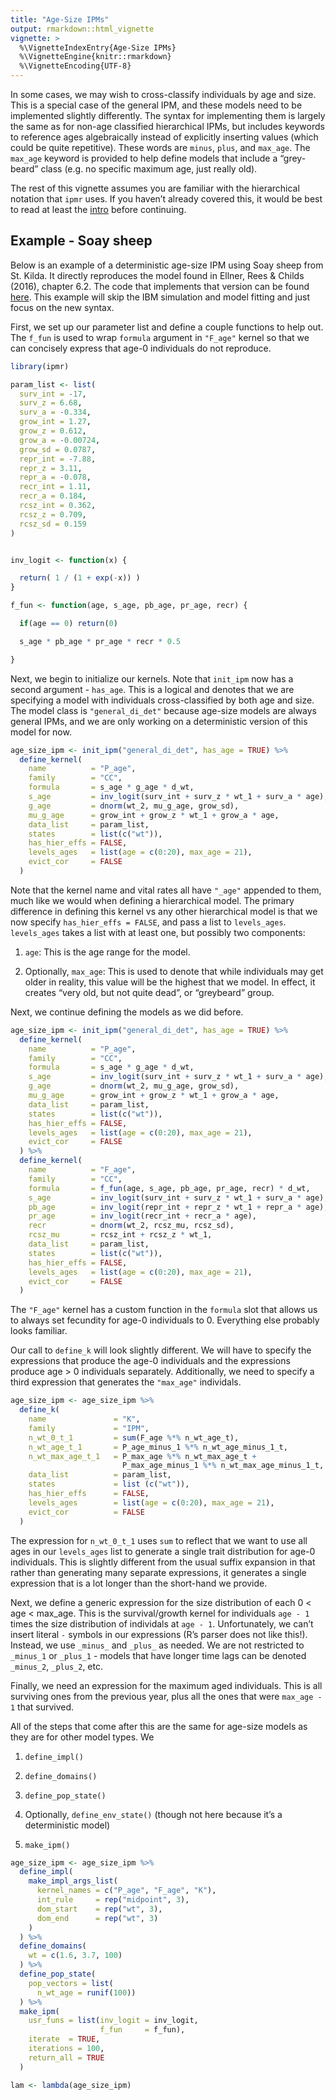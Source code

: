 ```yaml
---
title: "Age-Size IPMs"
output: rmarkdown::html_vignette
vignette: >
  %\VignetteIndexEntry{Age-Size IPMs}
  %\VignetteEngine{knitr::rmarkdown}
  %\VignetteEncoding{UTF-8}
---
```

  
In some cases, we may wish to cross-classify individuals by age and size. This is a special case of the general IPM, and these models need to be implemented slightly differently. The syntax for implementing them is largely the same as for non-age classified hierarchical IPMs, but includes keywords to reference ages algebraically instead of explicitly inserting values (which could be quite repetitive). These words are `minus`, `plus`, and `max_age`. The `max_age` keyword is provided to help define models that include a "grey-beard" class (e.g. no specific maximum age, just really old).

The rest of this vignette assumes you are familiar with the hierarchical notation that `ipmr` uses. If you haven't already covered this, it would be best to read at least the [intro](https://levisc8.github.io/ipmr/articles/ipmr-introduction.html) before continuing.

## Example - Soay sheep 
  
Below is an example of a deterministic age-size IPM using Soay sheep from St. Kilda. It directly reproduces the model found in Ellner, Rees & Childs (2016), chapter 6.2. The code that implements that version can be found [here](https://github.com/ipmbook/first-edition/tree/master/Rcode/c6). This example will skip the IBM simulation and model fitting and just focus on the new syntax.
  
First, we set up our parameter list and define a couple functions to help out. The `f_fun` is used to wrap `formula` argument in `"F_age"` kernel so that we can concisely express that age-0 individuals do not reproduce.

```r

library(ipmr)

param_list <- list(
  surv_int = -17, 
  surv_z = 6.68,
  surv_a = -0.334, 
  grow_int = 1.27, 
  grow_z = 0.612, 
  grow_a = -0.00724,
  grow_sd = 0.0787,
  repr_int = -7.88, 
  repr_z = 3.11,
  repr_a = -0.078, 
  recr_int = 1.11, 
  recr_a = 0.184, 
  rcsz_int = 0.362,
  rcsz_z = 0.709, 
  rcsz_sd = 0.159
)


inv_logit <- function(x) {

  return( 1 / (1 + exp(-x)) )
}

f_fun <- function(age, s_age, pb_age, pr_age, recr) {

  if(age == 0) return(0)

  s_age * pb_age * pr_age * recr * 0.5

}


```

Next, we begin to initialize our kernels. Note that `init_ipm` now has a second argument - `has_age`. This is a logical and denotes that we are specifying a model with individuals cross-classified by both age and size. The model class is `"general_di_det"` because age-size models are always general IPMs, and we are only working on a deterministic version of this model for now. 

```r

age_size_ipm <- init_ipm("general_di_det", has_age = TRUE) %>%
  define_kernel(
    name          = "P_age",
    family        = "CC",
    formula       = s_age * g_age * d_wt,
    s_age         = inv_logit(surv_int + surv_z * wt_1 + surv_a * age),
    g_age         = dnorm(wt_2, mu_g_age, grow_sd),
    mu_g_age      = grow_int + grow_z * wt_1 + grow_a * age,
    data_list     = param_list,
    states        = list(c("wt")),
    has_hier_effs = FALSE,
    levels_ages   = list(age = c(0:20), max_age = 21),
    evict_cor     = FALSE
  )

```

Note that the kernel name and vital rates all have `"_age"` appended to them, much like we would when defining a hierarchical model. The primary difference in defining this kernel vs any other hierarchical model is that we now specify `has_hier_effs = FALSE`, and pass a list to `levels_ages`. `levels_ages` takes a list with at least one, but possibly two components:

1. `age`: This is the age range for the model. 

2. Optionally, `max_age`: This is used to denote that while individuals may get older in reality, this value will be the highest that we model. In effect, it creates "very old, but not quite dead", or "greybeard" group.

Next, we continue defining the models as we did before.

```r

age_size_ipm <- init_ipm("general_di_det", has_age = TRUE) %>%
  define_kernel(
    name          = "P_age",
    family        = "CC",
    formula       = s_age * g_age * d_wt,
    s_age         = inv_logit(surv_int + surv_z * wt_1 + surv_a * age),
    g_age         = dnorm(wt_2, mu_g_age, grow_sd),
    mu_g_age      = grow_int + grow_z * wt_1 + grow_a * age,
    data_list     = param_list,
    states        = list(c("wt")),
    has_hier_effs = FALSE,
    levels_ages   = list(age = c(0:20), max_age = 21),
    evict_cor     = FALSE
  ) %>%
  define_kernel(
    name          = "F_age",
    family        = "CC",
    formula       = f_fun(age, s_age, pb_age, pr_age, recr) * d_wt,
    s_age         = inv_logit(surv_int + surv_z * wt_1 + surv_a * age),
    pb_age        = inv_logit(repr_int + repr_z * wt_1 + repr_a * age),
    pr_age        = inv_logit(recr_int + recr_a * age),
    recr          = dnorm(wt_2, rcsz_mu, rcsz_sd),
    rcsz_mu       = rcsz_int + rcsz_z * wt_1,
    data_list     = param_list,
    states        = list(c("wt")),
    has_hier_effs = FALSE,
    levels_ages   = list(age = c(0:20), max_age = 21),
    evict_cor     = FALSE
  )

```

The `"F_age"` kernel has a custom function in the `formula` slot that allows us to always set fecundity for age-0 individuals to 0. Everything else probably looks familiar.

Our call to `define_k` will look slightly different. We will have to specify the expressions that produce the age-0 individuals and the expressions produce age > 0 individuals separately. Additionally, we need to specify a third expression that generates the `"max_age"` individals. 

```r

age_size_ipm <- age_size_ipm %>%
  define_k(
    name               = "K",
    family             = "IPM",
    n_wt_0_t_1         = sum(F_age %*% n_wt_age_t),
    n_wt_age_t_1       = P_age_minus_1 %*% n_wt_age_minus_1_t,
    n_wt_max_age_t_1   = P_max_age %*% n_wt_max_age_t + 
                         P_max_age_minus_1 %*% n_wt_max_age_minus_1_t,
    data_list          = param_list,
    states             = list (c("wt")),
    has_hier_effs      = FALSE,
    levels_ages        = list(age = c(0:20), max_age = 21),
    evict_cor          = FALSE
  )

```

The expression for `n_wt_0_t_1` uses `sum` to reflect that we want to use all ages in our `levels_ages` list to generate a single trait distribution for age-0 individuals. This is slightly different from the usual suffix expansion in that rather than generating many separate expressions, it generates a single expression that is a lot longer than the short-hand we provide. 

Next, we define a generic expression for the size distribution of each 0 < age < max_age. This is the survival/growth kernel for individuals `age - 1` times the size distribution of individals at `age - 1`. Unfortunately, we can't insert literal `-` symbols in our expressions (R's parser does not like this!). Instead, we use `_minus_` and `_plus_` as needed. We are not restricted to `_minus_1` or `_plus_1` - models that have longer time lags can be denoted `_minus_2`, `_plus_2`, etc.

Finally, we need an expression for the maximum aged individuals. This is all surviving ones from the previous year, plus all the ones that were `max_age - 1` that survived. 

All of the steps that come after this are the same for age-size models as they are for other model types. We 

1. `define_impl()`

2. `define_domains()`

3. `define_pop_state()`

4. Optionally, `define_env_state()` (though not here because it's a deterministic model)

5. `make_ipm()`

```r

age_size_ipm <- age_size_ipm %>%
  define_impl(
    make_impl_args_list(
      kernel_names = c("P_age", "F_age", "K"),
      int_rule     = rep("midpoint", 3),
      dom_start    = rep("wt", 3),
      dom_end      = rep("wt", 3)
    )
  ) %>%
  define_domains(
    wt = c(1.6, 3.7, 100)
  ) %>%
  define_pop_state(
    pop_vectors = list(
      n_wt_age = runif(100))
  ) %>%
  make_ipm(
    usr_funs = list(inv_logit = inv_logit,
                    f_fun     = f_fun),
    iterate  = TRUE,
    iterations = 100,
    return_all = TRUE
  )

lam <- lambda(age_size_ipm)

```

